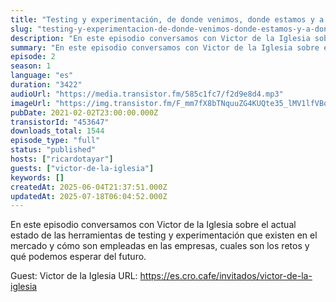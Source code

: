 ```yaml
---
title: "Testing y experimentación, de donde venimos, donde estamos y a donde vamos, con Victor de la Iglesia"
slug: "testing-y-experimentacion-de-donde-venimos-donde-estamos-y-a-donde-vamos"
description: "En este episodio conversamos con Victor de la Iglesia sobre el actual estado de las herramientas de testing y experimentación que existen en el mercado y cómo son empleadas en las empresas, cuales son los retos y qué podemos esperar del futuro.\n\nGuest: Victor de la Iglesia\nURL: https://es.cro.cafe/invitados/victor-de-la-iglesia"
summary: "En este episodio conversamos con Victor de la Iglesia sobre el actual estado de las herramientas de testing y experimentación que existen en el mercado y cómo son empleadas en las empresas, cuales son los retos y qué podemos esperar del futuro."
episode: 2
season: 1
language: "es"
duration: "3422"
audioUrl: "https://media.transistor.fm/585c1fc7/f2d9e8d4.mp3"
imageUrl: "https://img.transistor.fm/F_mm7fX8bTNquuZG4KUQte35_lMV1lfVBqAgZvQNWzA/rs:fill:3000:3000:1/q:60/aHR0cHM6Ly9pbWct/dXBsb2FkLXByb2R1/Y3Rpb24udHJhbnNp/c3Rvci5mbS84ZDcw/YTFlMmI3OWZjYWNl/ZGYwMzgwNjhjZDgx/YjMyNS5qcGVn.webp"
pubDate: 2021-02-02T23:00:00.000Z
transistorId: "453647"
downloads_total: 1544
episode_type: "full"
status: "published"
hosts: ["ricardotayar"]
guests: ["victor-de-la-iglesia"]
keywords: []
createdAt: 2025-06-04T21:37:51.000Z
updatedAt: 2025-07-18T06:04:52.000Z
---
```


En este episodio conversamos con Victor de la Iglesia sobre el actual estado de las herramientas de testing y experimentación que existen en el mercado y cómo son empleadas en las empresas, cuales son los retos y qué podemos esperar del futuro.

Guest: Victor de la Iglesia
URL: https://es.cro.cafe/invitados/victor-de-la-iglesia

